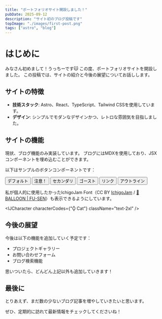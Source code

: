 ```yaml
---
title: "ポートフォリオサイト開設しました！"
pubDate: 2025-09-12
description: "サイト初のブログ投稿です"
topImage: "./images/first-post.png"
tags: ["astro", "blog"]
---
```



# はじめに

みなさん初めまして！うっちーです🐱
この度、ポートフォリオサイトを開設しました。
この投稿では、サイトの紹介と今後の展望についてお話しします。

## サイトの特徴

- **技術スタック**: Astro、React、TypeScript、Tailwind CSSを使用しています。
- **デザイン**: シンプルでモダンなデザインかつ、レトロな雰囲気を目指しました。

## サイトの機能

現状、ブログ機能のみ実装しています。
ブログにはMDXを使用しており、JSXコンポーネントを埋め込むことができます。

以下はサンプルのボタンコンポーネントです：

<div class="flex flex-wrap gap-4">
  <Button>デフォルト</Button>
  <Button variant="destructive">注意！</Button>
  <Button variant="secondary">セカンダリ</Button>
  <Button variant="ghost">ゴースト</Button>
  <Button variant="link">リンク</Button>
  <Button variant="outline">アウトライン</Button>
</div>

私が個人的に使用したかったIchigoJam Font（CC BY [IchigoJam](https://ichigojam.net/) / [🎈 BALLOON | FU-SEN](https://15jamrecipe.jimdofree.com/)）も表示できるようにしています。

<IJCharacter characterCodes={"Ǭ Cat"} className="text-2xl" />

## 今後の展望

今後は以下の機能を追加していく予定です：

- プロジェクトギャラリー
- お問い合わせフォーム
- ブログ検索機能

思いついたら、どんどん上記以外も追加していきます！

## 最後に

とりあえず、まだ数の少ないブログ記事を増やしていきたいと思います。

ぜひ、定期的に訪れて最新情報をチェックしてくださいね！
